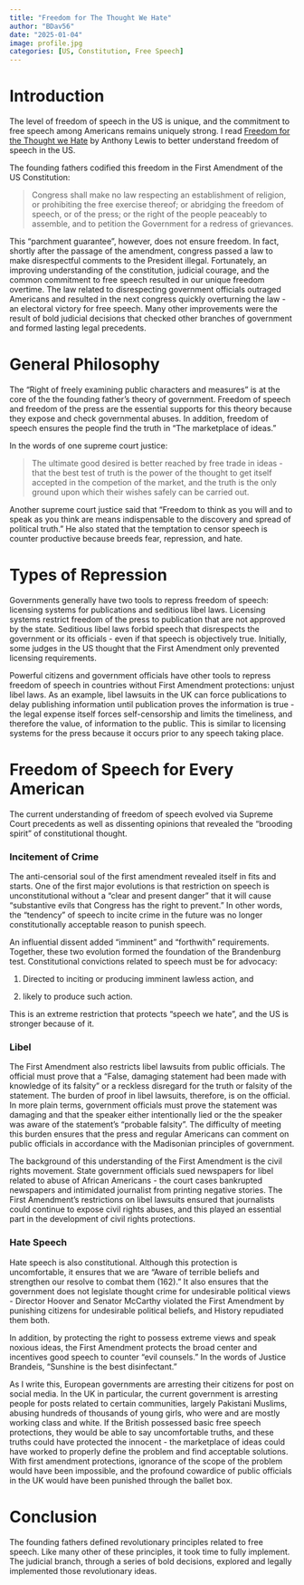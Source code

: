 ```yaml
---
title: "Freedom for The Thought We Hate"
author: "BDav56"
date: "2025-01-04"
image: profile.jpg
categories: [US, Constitution, Free Speech]
---
```


# Introduction

The level of freedom of speech in the US is unique, and the commitment to free speech among Americans remains uniquely strong. I read [Freedom for the Thought we Hate]{.underline} by Anthony Lewis to better understand freedom of speech in the US.

The founding fathers codified this freedom in the First Amendment of the US Constitution:

> Congress shall make no law respecting an establishment of religion, or prohibiting the free exercise thereof; or abridging the freedom of speech, or of the press; or the right of the people peaceably to assemble, and to petition the Government for a redress of grievances.

This "parchment guarantee", however, does not ensure freedom. In fact, shortly after the passage of the amendment, congress passed a law to make disrespectful comments to the President illegal. Fortunately, an improving understanding of the constitution, judicial courage, and the common commitment to free speech resulted in our unique freedom overtime. The law related to disrespecting government officials outraged Americans and resulted in the next congress quickly overturning the law - an electoral victory for free speech. Many other improvements were the result of bold judicial decisions that checked other branches of government and formed lasting legal precedents.

# General Philosophy

The "Right of freely examining public characters and measures" is at the core of the the founding father's theory of government. Freedom of speech and freedom of the press are the essential supports for this theory because they expose and check governmental abuses. In addition, freedom of speech ensures the people find the truth in "The marketplace of ideas."

In the words of one supreme court justice:

> The ultimate good desired is better reached by free trade in ideas - that the best test of truth is the power of the thought to get itself accepted in the competion of the market, and the truth is the only ground upon which their wishes safely can be carried out.

Another supreme court justice said that "Freedom to think as you will and to speak as you think are means indispensable to the discovery and spread of political truth." He also stated that the temptation to censor speech is counter productive because breeds fear, repression, and hate.

# Types of Repression

Governments generally have two tools to repress freedom of speech: licensing systems for publications and seditious libel laws. Licensing systems restrict freedom of the press to publication that are not approved by the state. Seditious libel laws forbid speech that disrespects the government or its officials - even if that speech is objectively true. Initially, some judges in the US thought that the First Amendment only prevented licensing requirements.

Powerful citizens and government officials have other tools to repress freedom of speech in countries without First Amendment protections: unjust libel laws. As an example, libel lawsuits in the UK can force publications to delay publishing information until publication proves the information is true - the legal expense itself forces self-censorship and limits the timeliness, and therefore the value, of information to the public. This is similar to licensing systems for the press because it occurs prior to any speech taking place.

# Freedom of Speech for Every American

The current understanding of freedom of speech evolved via Supreme Court precedents as well as dissenting opinions that revealed the "brooding spirit" of constitutional thought.

### Incitement of Crime

The anti-censorial soul of the first amendment revealed itself in fits and starts. One of the first major evolutions is that restriction on speech is unconstitutional without a "clear and present danger" that it will cause "substantive evils that Congress has the right to prevent." In other words, the "tendency" of speech to incite crime in the future was no longer constitutionally acceptable reason to punish speech.

An influential dissent added "imminent" and "forthwith" requirements. Together, these two evolution formed the foundation of the Brandenburg test. Constitutional convictions related to speech must be for advocacy:

1.  Directed to inciting or producing imminent lawless action, and

2.  likely to produce such action.

This is an extreme restriction that protects "speech we hate", and the US is stronger because of it.

### Libel

The First Amendment also restricts libel lawsuits from public officials. The official must prove that a "False, damaging statement had been made with knowledge of its falsity" or a reckless disregard for the truth or falsity of the statement. The burden of proof in libel lawsuits, therefore, is on the official. In more plain terms, government officials must prove the statement was damaging and that the speaker either intentionally lied or the the speaker was aware of the statement's "probable falsity". The difficulty of meeting this burden ensures that the press and regular Americans can comment on public officials in accordance with the Madisonian principles of government.

The background of this understanding of the First Amendment is the civil rights movement. State government officials sued newspapers for libel related to abuse of African Americans - the court cases bankrupted newspapers and intimidated journalist from printing negative stories. The First Amendment's restrictions on libel lawsuits ensured that journalists could continue to expose civil rights abuses, and this played an essential part in the development of civil rights protections.

### Hate Speech

Hate speech is also constitutional. Although this protection is uncomfortable, it ensures that we are "Aware of terrible beliefs and strengthen our resolve to combat them (162)." It also ensures that the government does not legislate thought crime for undesirable political views - Director Hoover and Senator McCarthy violated the First Amendment by punishing citizens for undesirable political beliefs, and History repudiated them both.

In addition, by protecting the right to possess extreme views and speak noxious ideas, the First Amendment protects the broad center and incentives good speech to counter "evil counsels." In the words of Justice Brandeis, "Sunshine is the best disinfectant."

As I write this, European governments are arresting their citizens for post on social media. In the UK in particular, the current government is arresting people for posts related to certain communities, largely Pakistani Muslims, abusing hundreds of thousands of young girls, who were and are mostly working class and white. If the British possessed basic free speech protections, they would be able to say uncomfortable truths, and these truths could have protected the innocent - the marketplace of ideas could have worked to properly define the problem and find acceptable solutions. With first amendment protections, ignorance of the scope of the problem would have been impossible, and the profound cowardice of public officials in the UK would have been punished through the ballet box.

# Conclusion

The founding fathers defined revolutionary principles related to free speech. Like many other of these principles, it took time to fully implement. The judicial branch, through a series of bold decisions, explored and legally implemented those revolutionary ideas.